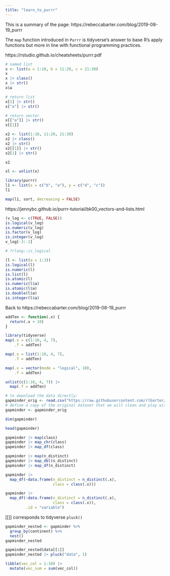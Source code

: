 ```yaml
---
title: "learn_to_purrr"
---
```


This is a summary of the page: https://rebeccabarter.com/blog/2019-08-19_purrr

The `map` function introduced in `Purrr` is tidyverse's answer to base R's apply functions but more in line with functional programming practices.

https://rstudio.github.io/cheatsheets/purrr.pdf
```r
# named list
x <- list(a = 1:10, b = 11:20, c = 21:30)
x
x |> class()
x |> str()
x$a

# return list
x[1] |> str()
x["a"] |> str()

# return vector
x[["a"]] |> str()
x[[1]]

x2 <- list(1:10, 11:20, 21:30)
x2 |> class()
x2 |> str()
x2[[1]] |> str()
x2[1] |> str()

x2

xl <- unlist(x)
```

```r
library(purrr)
l1 <- list(x = c("b", "a"), y = c("d", "c"))
l1

map(l1, sort, decreasing = FALSE)
```

https://jennybc.github.io/purrr-tutorial/bk00_vectors-and-lists.html
```r
(v_log <- c(TRUE, FALSE))
is.logical(v_log)
is.numeric(v_log)
is.factor(v_log)
is.integer(v_log)
v_log[-3:-1]

# ?rlang::is_logical

(l <- list(a = 1:3))
is.logical(l)
is.numeric(l)
is.list(l)
is.atomic(l)
is.numeric(l$a)
is.atomic(l$a)
is.double(l$a)
is.integer(l$a)

```
Back to https://rebeccabarter.com/blog/2019-08-19_purrr
```r
addTen <- function(.x) {
  return(.x + 10)
}
```

```r
library(tidyverse)
map(.x = c(1:10, 4, 7),
    .f = addTen)

map(.x = list(1:10, 4, 7),
    .f = addTen)

map(.x = vector(mode = "logical", 10),
    .f = addTen)

unlist(c(1:10, 4, 7)) |> 
  map(.f = addTen)
```

```r
# to download the data directly:
gapminder_orig <- read.csv("https://raw.githubusercontent.com/rlbarter/personal-website-quarto/main/blog/data/gapminder.csv")
# define a copy of the original dataset that we will clean and play with 
gapminder <- gapminder_orig
```

```r
dim(gapminder)
```

```r
head(gapminder)
```

```r
gapminder |> map(class)
gapminder |> map_chr(class)
gapminder |> map_df(class)
```

```r
gapminder |> map(n_distinct)
gapminder |> map_dbl(n_distinct)
gapminder |> map_df(n_distinct)
```

```r
gapminder |> 
  map_df(~data.frame(n_distinct = n_distinct(.x),
                     class = class(.x)))
```

```r
gapminder |> 
  map_df(~data.frame(n_distinct = n_distinct(.x),
                     class = class(.x)),
         .id = "variable")
```

[[]] corresponds to tidyverse `pluck()`

```r
gapminder_nested <- gapminder %>% 
  group_by(continent) %>% 
  nest()
gapminder_nested

gapminder_nested$data[[1]]
gapminder_nested |> pluck("data", 1)
```

```r
tibble(vec_col = 1:10) |> 
  mutate(vec_sum = sum(vec_col))
```

